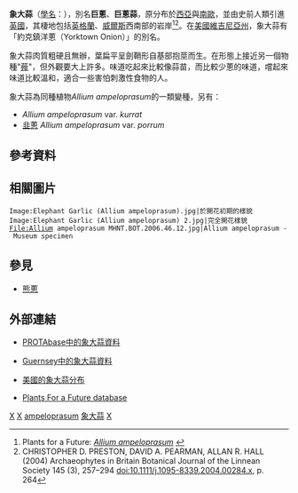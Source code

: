{{Infraspeciesbox
| genus = Allium
| species = ampeloprasum
| varietas = ampeloprasum
| authority = [[L.|L.]], 1753
| image = Allium ampeloprasum.JPG
| image_caption = 
}}

'''象大蒜'''（[[學名|學名]]：{{lang|la|''Allium ampeloprasum'' var. ''ampeloprasum''}}），別名'''巨蔥'''、'''巨蔥蒜'''，原分布於[[西亞|西亞]]與[[南歐|南歐]]，並由史前人類引進[[英國|英國]]，其棲地包括[[英格蘭|英格蘭]]、[[威爾斯|威爾斯]]西南部的岩岸<ref>Plants for a Future: [http://www.pfaf.org/database/plants.php?Allium+ampeloprasum ''Allium ampeloprasum''] {{Wayback|url=http://www.pfaf.org/database/plants.php?Allium+ampeloprasum |date=20110128130417 }}</ref><ref>CHRISTOPHER D. PRESTON, DAVID A. PEARMAN, ALLAN R. HALL (2004) Archaeophytes in Britain Botanical Journal of the Linnean Society 145 (3), 257–294 doi:10.1111/j.1095-8339.2004.00284.x, p. 264</ref>。在[[美國|美國]][[維吉尼亞州|維吉尼亞州]]，象大蒜有「約克鎮洋蔥（Yorktown Onion）」的別名。

象大蒜肉質粗硬且無辦，葉扁平呈劍鞘形自基部抱莖而生。在形態上接近另一個物種"[[薤|薤]]"，但外觀要大上許多。味道吃起來比較像蒜苗，而比較少蔥的味道，嚐起來味道比較溫和，適合一些害怕刺激性食物的人。

象大蒜為同種植物''Allium ampeloprasum''的一類變種，另有：
* ''Allium ampeloprasum'' var. ''kurrat''
*[[韭蔥|韭蔥]] ''Allium ampeloprasum'' var. ''porrum''

==參考資料==
{{reflist}}

==相關圖片==
<gallery>
 Image:Elephant Garlic (Allium ampeloprasum).jpg|於開花初期的樣貌
 Image:Elephant Garlic (Allium ampeloprasum) 2.jpg|完全開花樣貌
 File:Allium ampeloprasum MHNT.BOT.2006.46.12.jpg|Allium ampeloprasum - Museum specimen
</gallery>

==參見==
*[[熊蔥|熊蔥]]

==外部連結==
*{{en}}[https://web.archive.org/web/20160716120151/http://database.prota.org/dbtw-wpd/exec/dbtwpub.dll?AC=QBE_QUERY&BU=http%3A%2F%2Fdatabase.prota.org%2Fsearch.htm&TN=PROTAB~1&QB0=AND&QF0=Species+Code&QI0=Allium+ampeloprasum&RF=Webdisplay PROTAbase中的象大蒜資料]
*{{en}}[https://web.archive.org/web/20070927230422/http://guernsey.net/~cdavid/botany/files/allium%20ampeloprasum/index.html Guernsey中的象大蒜資料]
*{{en}}[http://plants.usda.gov/java/profile?symbol=ALAM 美國的象大蒜分布]{{Wayback|url=http://plants.usda.gov/java/profile?symbol=ALAM |date=20110606035923 }}
*{{en}}[http://www.pfaf.org/database/plants.php?Allium+ampeloprasum Plants For a Future database]{{Wayback|url=http://www.pfaf.org/database/plants.php?Allium+ampeloprasum |date=20110128130417 }}
{{Taxonbar|from=Q4392799}}

[[Category:蔥屬|X]]
[[Category:球根花卉|X]]
[[Category:蒜组|ampeloprasum]]
[[Category:象大蒜|]]
[[Category:卡尔·林奈命名的生物分类|X]]